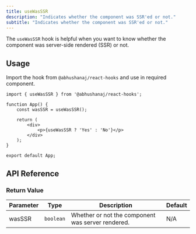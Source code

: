```yaml
---
title: useWasSSR
description: "Indicates whether the component was SSR'ed or not."
subtitle: "Indicates whether the component was SSR'ed or not."
---
```



The `useWasSSR` hook is helpful when you want to know whether the component was server-side rendered (SSR) or not.

<DemoWrapper title="useWasSSR">
	<Example client:load />
</DemoWrapper>

## Usage

Import the hook from `@abhushanaj/react-hooks` and use in required component.

```tsx title="./src/App.tsx" ins={1,4}
import { useWasSSR } from '@abhushanaj/react-hooks';

function App() {
	const wasSSR = useWasSSR();

	return (
		<div>
			<p>{useWasSSR ? 'Yes' : 'No'}</p>
		</div>
	);
}

export default App;
```

## API Reference

### Return Value

| Parameter | Type      | Description                                       | Default |
| --------- | --------- | ------------------------------------------------- | ------- |
| wasSSR    | `boolean` | Whether or not the component was server rendered. | N/A     |
